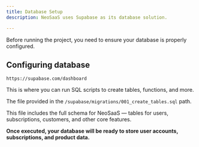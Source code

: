 ```yaml
---
title: Database Setup
description: NeoSaaS uses Supabase as its database solution.

---
```


Before running the project, you need to ensure your database is properly configured.

## Configuring database

<Stepper>
  <StepperItem title="Go to your Supabase Dashboard">

  ```plaintext
  https://supabase.com/dashboard
  ```
  </StepperItem>
  <StepperItem title="Navigate to SQL Editor">
This is where you can run SQL scripts to create tables, functions, and more.
  </StepperItem>
  <StepperItem title="Run the SQL file">

  The file provided in the `/supabase/migrations/001_create_tables.sql` path.

This file includes the full schema for NeoSaaS — tables for users, subscriptions, customers, and other core features.
  </StepperItem>
</Stepper>

**Once executed, your database will be ready to store user accounts, subscriptions, and product data.**
